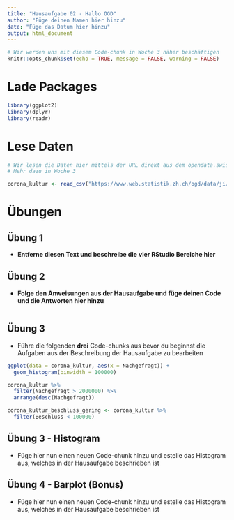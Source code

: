 ```yaml
---
title: "Hausaufgabe 02 - Hallo OGD"
author: "Füge deinen Namen hier hinzu"
date: "Füge das Datum hier hinzu"
output: html_document
---
```


```r
# Wir werden uns mit diesem Code-chunk in Woche 3 näher beschäftigen
knitr::opts_chunk$set(echo = TRUE, message = FALSE, warning = FALSE)
```

# Lade Packages

```r

library(ggplot2)
library(dplyr)
library(readr)

```

# Lese Daten

```r

# Wir lesen die Daten hier mittels der URL direkt aus dem opendata.swiss Datenportal.
# Mehr dazu in Woche 3

corona_kultur <- read_csv("https://www.web.statistik.zh.ch/ogd/data/ji/fk/kultur_ausfallentschaedigung.csv")

```

# Übungen

## Übung 1

- **Entferne diesen Text und beschreibe die vier RStudio Bereiche hier**

## Übung 2

- **Folge den Anweisungen aus der Hausaufgabe und füge deinen Code und die Antworten hier hinzu**

```r

```

## Übung 3

- Führe die folgenden **drei** Code-chunks aus bevor du beginnst die Aufgaben aus der Beschreibung der Hausaufgabe zu bearbeiten

```r

ggplot(data = corona_kultur, aes(x = Nachgefragt)) +
  geom_histogram(binwidth = 100000)

```

```r

corona_kultur %>% 
  filter(Nachgefragt > 2000000) %>% 
  arrange(desc(Nachgefragt)) 

```

```r

corona_kultur_beschluss_gering <- corona_kultur %>% 
  filter(Beschluss < 100000) 

```

## Übung 3 - Histogram

- Füge hier nun einen neuen Code-chunk hinzu und estelle das Histogram aus, welches in der Hausaufgabe beschrieben ist

## Übung 4 - Barplot (Bonus)

- Füge hier nun einen neuen Code-chunk hinzu und estelle das Histogram aus, welches in der Hausaufgabe beschrieben ist

